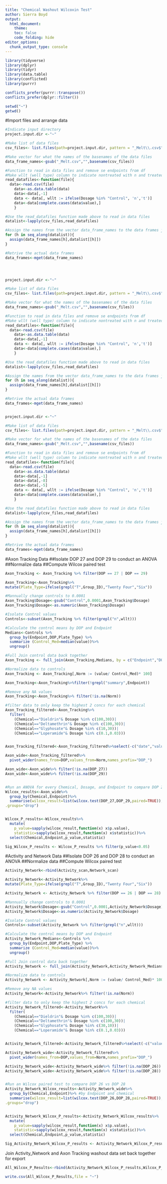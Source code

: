 ---
title: "Chemical Washout Wilcoxin Test"
author: Sierra Boyd
output:
  html_document:
    theme:
    toc: false
    code_folding: hide
editor_options: 
  chunk_output_type: console
---
```{r load packages}

library(tidyverse)
library(dplyr)
library(tidyr)
library(data.table)
library(conflicted)
library(purrr)

conflicts_prefer(purrr::transpose())
conflicts_prefer(dplyr::filter())

```

```{r}
setwd("~")
getwd()
```

#Import files and arrange data
```{r}
#Indicate input directory
project.input.dir <-"~"

#Make list of data files 
csv_files<- list.files(path=project.input.dir, pattern = "_Melt\\.csv$", recursive = T, full.names = T) 

#Make vector for what the names of the basenames of the data files
data_frame_names<-gsub("_Melt.csv","",basename(csv_files))

#Function to read in data files and remove se endpoints from df
#Make wllt (well type) column to indicate nontreated with n and treated with a t
read_datafiles<-function(file){
  data<-read.csv(file)
    data<-as.data.table(data)
    data<-data[,-1]
    data <- data[, wllt := ifelse(Dosage %in% "Control", 'n','t')]
    data<-data[complete.cases(data$value),]
    }

#Use the read_datafiles function made above to read in data files
datalist<-lapply(csv_files,read_datafiles)

#Assign the names from the vector data_frame_names to the data frames just read in
for (h in seq_along(datalist)){
  assign(data_frame_names[h],datalist[[h]])
}

#Retrive the actual data frames
data_frames<-mget(data_frame_names)




project.input.dir <-"~"

#Make list of data files 
csv_files<- list.files(path=project.input.dir, pattern = "_Melt\\.csv$", recursive = T, full.names = T) 

#Make vector for what the names of the basenames of the data files
data_frame_names<-gsub("_Melt.csv","",basename(csv_files))

#Function to read in data files and remove se endpoints from df
#Make wllt (well type) column to indicate nontreated with n and treated with a t
read_datafiles<-function(file){
  data<-read.csv(file)
    data<-as.data.table(data)
    data<-data[,-1]
    data <- data[, wllt := ifelse(Dosage %in% "Control", 'n','t')]
    data<-data[complete.cases(data$value),]
    }

#Use the read_datafiles function made above to read in data files
datalist<-lapply(csv_files,read_datafiles)

#Assign the names from the vector data_frame_names to the data frames just read in
for (h in seq_along(datalist)){
  assign(data_frame_names[h],datalist[[h]])
}

#Retrive the actual data frames
data_frames<-mget(data_frame_names)


project.input.dir <-"~"

#Make list of data files 
csv_files<- list.files(path=project.input.dir, pattern = "_Melt\\.csv$", recursive = T, full.names = T) 

#Make vector for what the names of the basenames of the data files
data_frame_names<-gsub("_Melt.csv","",basename(csv_files))

#Function to read in data files and remove se endpoints from df
#Make wllt (well type) column to indicate nontreated with n and treated with a t
read_datafiles<-function(file){
  data<-read.csv(file)
    data<-as.data.table(data)
    data<-data[,-1]
    data<-data[,-8]
    data<-data[,-5]
    data <- data[, wllt := ifelse(Dosage %in% "Control", 'n','t')]
    data<-data[complete.cases(data$value),]
    }

#Use the read_datafiles function made above to read in data files
datalist<-lapply(csv_files,read_datafiles)

#Assign the names from the vector data_frame_names to the data frames just read in
for (h in seq_along(datalist)){
  assign(data_frame_names[h],datalist[[h]])
}

#Retrive the actual data frames
data_frames<-mget(data_frame_names)

```

#Axon Tracking Data
##Isolate DOP 27 and DOP 29 to conduct an ANOVA
##Normalize data 
##Compute Wilcox paired test
```{r}
Axon_Tracking <- Axon_Tracking %>% filter(DOP == 27 | DOP == 29)

Axon_Tracking<-Axon_Tracking%>%
mutate(Plate_Type=ifelse(grepl("T",Group_ID),"Twenty Four","Six"))

#Mannually change controls to 0.0001
Axon_Tracking$Dosage<-gsub("Control",0.0001,Axon_Tracking$Dosage)
Axon_Tracking$Dosage<-as.numeric(Axon_Tracking$Dosage)

#Isolate Control values
Controls<-subset(Axon_Tracking %>% filter(grepl("n",wllt)))

#Calculate the control means by DOP and Endpoint
Medians<-Controls %>%
  group_by(Endpoint,DOP,Plate_Type) %>%
  summarize (Control_Med=median(value))%>%
  ungroup()

#Full Join control data back together
Axon_Tracking <- full_join(Axon_Tracking,Medians, by = c("Endpoint","DOP","Plate_Type"))

#Normalize data to controls
Axon_Tracking <- Axon_Tracking[,Norm := (value/ Control_Med)* 100]

Axon_Tracking<-Axon_Tracking%>%filter(!grepl("summary",Endpoint))

#Remove any NA values
Axon_Tracking<-Axon_Tracking%>% filter(!is.na(Norm))

#filter data to only keep the highest 2 concs for each chemical
Axon_Tracking_filtered<-Axon_Tracking%>%
  filter(
    (Chemical=="Dieldrin"& Dosage %in% c(100,30))|
    (Chemical=="Deltamethrin"& Dosage %in% c(100,30))|
    (Chemical=="Glyphosate"& Dosage %in% c(10,30))|
    (Chemical=="Loperamide"& Dosage %in% c(0.1,0.03)))


Axon_Tracking_filtered<-Axon_Tracking_filtered%>%select(-c("date","value","wllt","Control_Med"))

Axon_wide<-Axon_Tracking_filtered%>%
  pivot_wider(names_from=DOP,values_from=Norm,names_prefix="DOP_")

Axon_wide<-Axon_wide%>% filter(!is.na(DOP_27))
Axon_wide<-Axon_wide%>% filter(!is.na(DOP_29))


#Run an ANOVA for every Chemical, Dosage, and Endpoint to compare DOP 27 vs DOP 29
Wilcox_results<-Axon_wide%>%
  group_by(Chemical,Endpoint)%>%
  summarise(wilcox_result=list(wilcox.test(DOP_27,DOP_29,paired=TRUE)),
.groups="drop")


Wilcox_P_results<-Wilcox_results%>%
  mutate(
    p_value=sapply(wilcox_result,function(x) x$p.value),
    statistic=sapply(wilcox_result,function(x) x$statistic))%>%
  select(Chemical,Endpoint,p_value,statistic)

Sig_Wilcox_P_results <- Wilcox_P_results %>% filter(p_value<0.05)

```


#Activity and Network Data
##Isolate DOP 26 and DOP 28 to conduct an ANOVA
##Normalize data 
##Compute Wilcox paired test
```{r}
Activity_Network<-rbind(Activity_scan,Network_scan)

Activity_Network<-Activity_Network%>%
mutate(Plate_Type=ifelse(grepl("T",Group_ID),"Twenty Four","Six"))

Activity_Network <- Activity_Network %>% filter(DOP == 26 | DOP == 28)

#Mannually change controls to 0.0001
Activity_Network$Dosage<-gsub("Control",0.0001,Activity_Network$Dosage)
Activity_Network$Dosage<-as.numeric(Activity_Network$Dosage)

#Isolate Control values
Controls<-subset(Activity_Network %>% filter(grepl("n",wllt)))

#Calculate the control means by DOP and Endpoint
Activity_Network_Medians<-Controls %>%
  group_by(Endpoint,DOP,Plate_Type) %>%
  summarize (Control_Med=median(value))%>%
  ungroup()

#Full Join control data back together
Activity_Network <- full_join(Activity_Network,Activity_Network_Medians, by = c("Endpoint","DOP","Plate_Type"))

#Normalize data to controls
Activity_Network <- Activity_Network[,Norm := (value/ Control_Med)* 100]

#Remove any NA values
Activity_Network<-Activity_Network%>% filter(!is.na(Norm))

#filter data to only keep the highest 2 concs for each chemical
Activity_Network_filtered<-Activity_Network%>%
  filter(
    (Chemical=="Dieldrin"& Dosage %in% c(100,30))|
    (Chemical=="Deltamethrin"& Dosage %in% c(100,30))|
    (Chemical=="Glyphosate"& Dosage %in% c(30,10))|
    (Chemical=="Loperamide"& Dosage %in% c(0.1,0.03)))


Activity_Network_filtered<-Activity_Network_filtered%>%select(-c("value","wllt","Control_Med"))

Activity_Network_wide<-Activity_Network_filtered%>%
  pivot_wider(names_from=DOP,values_from=Norm,names_prefix="DOP_")

Activity_Network_wide<-Activity_Network_wide%>% filter(!is.na(DOP_26))
Activity_Network_wide<-Activity_Network_wide%>% filter(!is.na(DOP_28))


#Run an Wilcox paired test to compare DOP 26 vs DOP 28
Activity_Network_Wilcox_results<-Activity_Network_wide%>%
  group_by(Chemical,Endpoint)%>% #by Endpoint and chemical
  summarise(wilcox_result=list(wilcox.test(DOP_26,DOP_28,paired=TRUE)),
.groups="drop")


Activity_Network_Wilcox_P_results<-Activity_Network_Wilcox_results%>%
  mutate(
    p_value=sapply(wilcox_result,function(x) x$p.value),
    statistic=sapply(wilcox_result,function(x) x$statistic))%>%
  select(Chemical,Endpoint,p_value,statistic)

Sig_Activity_Network_Wilcox_P_results <- Activity_Network_Wilcox_P_results %>% filter(p_value<0.05)

```

Join Activity_Network and Axon Tracking washout data set back together for export
```{r}

All_Wilcox_P_Results<-rbind(Activity_Network_Wilcox_P_results,Wilcox_P_results)

write.csv(All_Wilcox_P_Results,file = "~")

```
